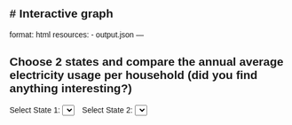 # Interactive graph
---
format: html
resources:
   - output.json
---

```{=html}
<!DOCTYPE html>
<html lang="en">
<head>
    <meta charset="UTF-8">
    <meta name="viewport" content="width=device-width, initial-scale=1.0">
    <title>Interactive Barplot</title>
    <style>
        body {
            font-family: sans-serif;
            margin: 20px;
        }
        #controls {
            margin-bottom: 20px;
        }
        .dropdown {
            margin-right: 10px;
        }
        svg {
            font: 12px sans-serif;
        }
        .bar {
            opacity: 0.8;
        }
        .bar:hover {
            opacity: 1;
        }
    </style>
</head>
<body>
    <h2>Choose 2 states and compare the annual average electricity usage per household (did you find anything interesting?)</h2>
    <div id="controls">
        <label for="state1">Select State 1:</label>
        <select id="state1" class="dropdown"></select>

        <label for="state2">Select State 2:</label>
        <select id="state2" class="dropdown"></select>
    </div>
    <div id="plot"></div>

    <script src="https://cdn.jsdelivr.net/npm/d3@7"></script>
    <script>
        // Load data
        d3.json("output.json").then(data => {
            // Create dropdowns
            const states = data.map(d => d.state_name);
            const dropdown1 = d3.select("#state1");
            const dropdown2 = d3.select("#state2");

            dropdown1.selectAll("option")
                .data(states)
                .enter()
                .append("option")
                .text(d => d)
                .attr("value", d => d);

            dropdown2.selectAll("option")
                .data(states)
                .enter()
                .append("option")
                .text(d => d)
                .attr("value", d => d);

            // Initial states
            dropdown1.property("value", states[0]);
            dropdown2.property("value", states[1]);

            // Create the barplot
            const svgWidth = 600;
            const svgHeight = 400;
            const margin = { top: 50, right: 20, bottom: 50, left: 50 };
            const width = svgWidth - margin.left - margin.right;
            const height = svgHeight - margin.top - margin.bottom;

            const svg = d3.select("#plot")
                .append("svg")
                .attr("width", svgWidth)
                .attr("height", svgHeight);

            const plotGroup = svg.append("g")
                .attr("transform", `translate(${margin.left}, ${margin.top})`);

            const xScale = d3.scaleBand()
                .range([0, width])
                .padding(0.4);

            const yScale = d3.scaleLinear()
                .range([height, 0]);

            const xAxisGroup = plotGroup.append("g")
                .attr("transform", `translate(0, ${height})`);

            const yAxisGroup = plotGroup.append("g");

            // Function to update barplot
            function updateBarplot(state1, state2) {
                const filteredData = data.filter(d => d.state_name === state1 || d.state_name === state2);

                xScale.domain(filteredData.map(d => d.state_name));
                yScale.domain([0, d3.max(filteredData, d => d.avg_KWH)]);

                const bars = plotGroup.selectAll(".bar")
                    .data(filteredData, d => d.state_name);

                bars.enter()
                    .append("rect")
                    .attr("class", "bar")
                    .attr("x", d => xScale(d.state_name))
                    .attr("y", d => yScale(d.avg_KWH))
                    .attr("width", xScale.bandwidth())
                    .attr("height", d => height - yScale(d.avg_KWH))
                    .attr("fill", (d, i) => i === 0 ? "red" : "blue") // Red for first bar, Blue for second
                    .merge(bars)
                    .transition()
                    .duration(500)
                    .attr("x", d => xScale(d.state_name))
                    .attr("y", d => yScale(d.avg_KWH))
                    .attr("width", xScale.bandwidth())
                    .attr("height", d => height - yScale(d.avg_KWH))
                    .attr("fill", (d, i) => i === 0 ? "red" : "blue");

                bars.exit().remove();

                xAxisGroup.transition().duration(500).call(d3.axisBottom(xScale));
                yAxisGroup.transition().duration(500).call(d3.axisLeft(yScale));
            }

            // Initial plot
            updateBarplot(states[0], states[1]);

            // Dropdown event listeners
            dropdown1.on("change", () => {
                const state1 = dropdown1.property("value");
                const state2 = dropdown2.property("value");
                updateBarplot(state1, state2);
            });

            dropdown2.on("change", () => {
                const state1 = dropdown1.property("value");
                const state2 = dropdown2.property("value");
                updateBarplot(state1, state2);
            });
        });
    </script>
</body>
</html>
```
